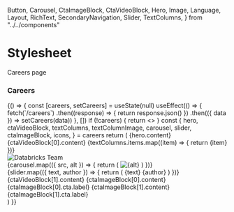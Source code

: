   Button,
  Carousel,
  CtaImageBlock,
  CtaVideoBlock,
  Hero,
  Image,
  Language,
  Layout,
  RichText,
  SecondaryNavigation,
  Slider,
  TextColumns,
} from "../../components"

<Meta title='Pages/Careers' />

# Stylesheet

Careers page

### Careers

<Preview>
  <Story name='Careers '>
    {() => {
      const [careers, setCareers] = useState(null)
      useEffect(() => {
        fetch(`/careers`)
          .then((response) => {
            return response.json()
          })
          .then(({ data }) => setCareers(data))
      }, [])
      if (!careers) {
        return <></>
      }
      const {
        hero,
        ctaVideoBlock,
        textColumns,
        textColumnImage,
        carousel,
        slider,
        ctaImageBlock,
        icons,
      } = careers
      return (
        <Layout mainNavigation={mainNavigationData} footer={footerData}>
          <Hero
            title={hero.title}
            image={{
              src: hero.image.src,
              alt: hero.image.alt,
            }}
          >
            {hero.content}
          </Hero>
          <main className='xxl:max-w-[1456px] mx-auto w-11/12 px-2 py-6 lg:w-8/12 lg:max-w-[1146px]'>
            <CtaVideoBlock
              title={ctaVideoBlock[0].title}
              image={{
                src: ctaVideoBlock[0].image.src,
                alt: ctaVideoBlock[0].image.alt,
              }}
              video={{
                title: ctaVideoBlock[0].video.title,
                src: ctaVideoBlock[0].video.src,
              }}
              variant='imageLeft'
            >
              <RichText>{ctaVideoBlock[0].content}</RichText>
              <CtaVideoBlock.Cta
                label={ctaVideoBlock[0].cta.label}
                to={ctaVideoBlock[0].cta.to}
              />
            </CtaVideoBlock>
            <TextColumns title={textColumns.title}>
              {textColumns.items.map((item) => {
                return <TextColumns.Item key={item}>{item}</TextColumns.Item>
              })}
            </TextColumns>
            <div className='pb-8'>
              <Image src={textColumnImage} alt='Databricks Team' />
            </div>
            <div className='pb-8'>
              <Carousel
                loop
                pagination={{ type: "bullets", clickable: true }}
                autoplay={{ delay: 2000, disableOnInteraction: false }}
              >
                {carousel.map(({ src, alt }) => {
                  return (
                    <Image
                      key={src}
                      className='h-25'
                      imageOptions={{
                        className: "w-auto h-full object-contain mx-auto",
                      }}
                      src={src}
                      alt={alt}
                    />
                  )
                })}
              </Carousel>
            </div>
            <Slider loop>
              {slider.map(({ text, author }) => {
                return (
                  <Fragment key={text}>
                    <RichText className='swiper-no-swiping b2 mb-2.5 cursor-default'>
                      {text}
                    </RichText>
                    <RichText className='swiper-no-swiping b5 text-dark-gray cursor-default'>
                      {author}
                    </RichText>
                  </Fragment>
                )
              })}
            </Slider>
            <CtaVideoBlock
              title={ctaVideoBlock[1].title}
              image={{
                src: ctaVideoBlock[1].image.src,
                alt: ctaVideoBlock[1].image.alt,
              }}
              video={{
                title: ctaVideoBlock[1].video.title,
                src: ctaVideoBlock[1].video.src,
              }}
              variant='imageRight'
            >
              <RichText>{ctaVideoBlock[1].content}</RichText>
              <CtaVideoBlock.Cta
                label={ctaVideoBlock[1].cta.label}
                to={ctaVideoBlock[1].cta.to}
              />
            </CtaVideoBlock>
            <CtaImageBlock
              title={ctaImageBlock[0].title}
              image={{
                src: ctaImageBlock[0].image.src,
                alt: ctaImageBlock[0].image.alt,
              }}
              variant='imageLeft'
            >
              <RichText>{ctaImageBlock[0].content}</RichText>
              <CtaImageBlock.Cta
                label={ctaImageBlock[0].cta.label}
                to={ctaImageBlock[0].cta.to}
              >
                {ctaImageBlock[0].cta.label}
              </CtaImageBlock.Cta>
            </CtaImageBlock>
            <CtaImageBlock
              title={ctaImageBlock[1].title}
              image={{
                src: ctaImageBlock[1].image.src,
                alt: ctaImageBlock[1].image.alt,
              }}
              variant='imageRight'
            >
              <RichText>{ctaImageBlock[1].content}</RichText>
              <CtaImageBlock.Cta
                label={ctaImageBlock[1].cta.label}
                to={ctaImageBlock[1].cta.to}
              >
                {ctaImageBlock[1].cta.label}
              </CtaImageBlock.Cta>
            </CtaImageBlock>
          </main>
        </Layout>
      )
    }}
  </Story>
</Preview>
